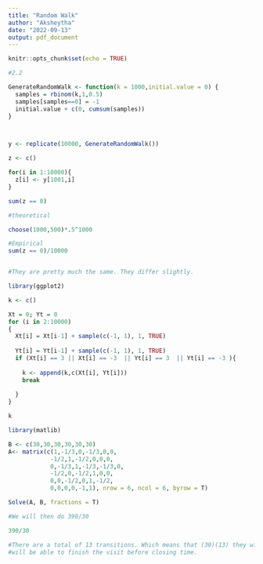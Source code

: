 ---
title: "Random Walk"
author: "Aksheytha"
date: "2022-09-13"
output: pdf_document
---

```{r setup, include=FALSE}
knitr::opts_chunk$set(echo = TRUE)
```

```{r}
#2.2

GenerateRandomWalk <- function(k = 1000,initial.value = 0) {
  samples = rbinom(k,1,0.5)
  samples[samples==0] = -1
  initial.value + c(0, cumsum(samples))
}



y <- replicate(10000, GenerateRandomWalk())

z <- c()

for(i in 1:10000){
  z[i] <- y[1001,i]
}

sum(z == 0)

```


```{r}
#theoretical

choose(1000,500)*.5^1000

#Empirical
sum(z == 0)/10000


#They are pretty much the same. They differ slightly.
```



```{r}
library(ggplot2)

k <- c()

Xt = 0; Yt = 0
for (i in 2:10000)
{
  Xt[i] = Xt[i-1] + sample(c(-1, 1), 1, TRUE)
  
  Yt[i] = Yt[i-1] + sample(c(-1, 1), 1, TRUE)
  if (Xt[i] == 3 || Xt[i] == -3  || Yt[i] == 3  || Yt[i] == -3 ){
  
    k <- append(k,c(Xt[i], Yt[i]))
    break
    
  }
}

k

```

```{r}
library(matlib)

B <- c(30,30,30,30,30,30)
A<- matrix(c(1,-1/3,0,-1/3,0,0,
            -1/2,1,-1/2,0,0,0,
            0,-1/3,1,-1/3,-1/3,0,
            -1/2,0,-1/2,1,0,0,
            0,0,-1/2,0,1,-1/2,
            0,0,0,0,-1,1), nrow = 6, ncol = 6, byrow = T)

Solve(A, B, fractions = T)

#We will then do 390/30

390/30

#There are a total of 13 transitions. Which means that (30)(13) they wil spend 390 minutes. So, they
#will be able to finish the visit before closing time.
```

